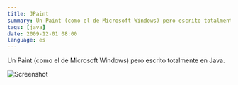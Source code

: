 ```yaml
---
title: JPaint
summary: Un Paint (como el de Microsoft Windows) pero escrito totalmente en Java.
tags: [java]
date: 2009-12-01 08:00
language: es
---
```


Un Paint (como el de Microsoft Windows) pero escrito totalmente en Java.

![Screenshot](https://github.com/alvareztech/JPaint/raw/master/screenshot.png)

<GitHub repo="JPaint"/>
